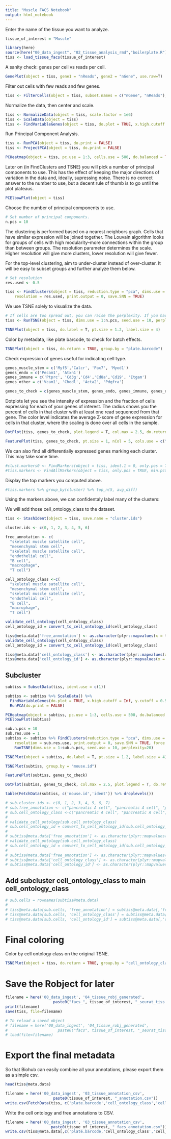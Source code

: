 ```yaml
---
title: "Muscle FACS Notebook"
output: html_notebook
---
```


Enter the name of the tissue you want to analyze.

```r
tissue_of_interest = "Muscle"
```


```r
library(here)
source(here("00_data_ingest", "02_tissue_analysis_rmd","boilerplate.R"))
tiss <- load_tissue_facs(tissue_of_interest)
```

A sanity check: genes per cell vs reads per cell.

```r
GenePlot(object = tiss, gene1 = "nReads", gene2 = "nGene", use.raw=T)
```

Filter out cells with few reads and few genes.

```r
tiss <- FilterCells(object = tiss, subset.names = c("nGene", "nReads"), low.thresholds = c(500, 50000))
```


Normalize the data, then center and scale.

```r
tiss <- NormalizeData(object = tiss, scale.factor = 1e6)
tiss <- ScaleData(object = tiss)
tiss <- FindVariableGenes(object = tiss, do.plot = TRUE, x.high.cutoff = Inf, y.cutoff = 0.5)
```


Run Principal Component Analysis.
```r
tiss <- RunPCA(object = tiss, do.print = FALSE)
tiss <- ProjectPCA(object = tiss, do.print = FALSE)
```

```r
PCHeatmap(object = tiss, pc.use = 1:3, cells.use = 500, do.balanced = TRUE, label.columns = FALSE, num.genes = 8)
```

Later on (in FindClusters and TSNE) you will pick a number of principal components to use. This has the effect of keeping the major directions of variation in the data and, ideally, supressing noise. There is no correct answer to the number to use, but a decent rule of thumb is to go until the plot plateaus.

```r
PCElbowPlot(object = tiss)
```

Choose the number of principal components to use.
```r
# Set number of principal components. 
n.pcs = 10
```


The clustering is performed based on a nearest neighbors graph. Cells that have similar expression will be joined together. The Louvain algorithm looks for groups of cells with high modularity--more connections within the group than between groups. The resolution parameter determines the scale. Higher resolution will give more clusters, lower resolution will give fewer.

For the top-level clustering, aim to under-cluster instead of over-cluster. It will be easy to subset groups and further analyze them below.

```r
# Set resolution 
res.used <- 0.5

tiss <- FindClusters(object = tiss, reduction.type = "pca", dims.use = 1:n.pcs, 
    resolution = res.used, print.output = 0, save.SNN = TRUE)
```

We use TSNE solely to visualize the data.

```r
# If cells are too spread out, you can raise the perplexity. If you have few cells, try a lower perplexity (but never less than 10).
tiss <- RunTSNE(object = tiss, dims.use = 1:n.pcs, seed.use = 10, perplexity=30)
```

```r
TSNEPlot(object = tiss, do.label = T, pt.size = 1.2, label.size = 4)
```

Color by metadata, like plate barcode, to check for batch effects.
```r
TSNEPlot(object = tiss, do.return = TRUE, group.by = "plate.barcode")
```


Check expression of genes useful for indicating cell type.

```r
genes_muscle_stem = c('Myf5','Calcr', 'Pax7', 'Myod1')
genes_endo = c('Pecam1', 'Atxn1')
genes_immune = c('Ptprc', 'Cd3g','Cd4','Cd8a','Cd19', 'Itgam')
genes_other = c('Vcam1', 'Chodl', 'Acta2', 'Pdgfra')

genes_to_check = c(genes_muscle_stem, genes_endo, genes_immune, genes_other)
```

Dotplots let you see the intensity of expression and the fraction of cells expressing for each of your genes of interest.
The radius shows you the percent of cells in that cluster with at least one read sequenced from that gene. The color level indicates the average Z-score of gene expression for cells in that cluster, where the scaling is done over all cells in the sample.

```r
DotPlot(tiss, genes_to_check, plot.legend = T, col.max = 2.5, do.return = T) + coord_flip()
```

```r
FeaturePlot(tiss, genes_to_check, pt.size = 1, nCol = 5, cols.use = c("grey", "red"))
```


We can also find all differentially expressed genes marking each cluster. This may take some time.

```r
#clust.markers0 <- FindMarkers(object = tiss, ident.1 = 0, only.pos = TRUE, min.pct = 0.25, thresh.use = 0.25)
#tiss.markers <- FindAllMarkers(object = tiss, only.pos = TRUE, min.pct = 0.25, thresh.use = 0.25)
```

Display the top markers you computed above.
```r
#tiss.markers %>% group_by(cluster) %>% top_n(5, avg_diff)
```

Using the markers above, we can confidentaly label many of the clusters:

We will add those cell_ontology_class to the dataset.

```r
tiss <- StashIdent(object = tiss, save.name = "cluster.ids")

cluster.ids <- c(0, 1, 2, 3, 4, 5, 6)

free_annotation <- c(
  "skeletal muscle satellite cell", 
  "mesenchymal stem cell", 
  "skeletal muscle satellite cell", 
  "endothelial cell",
  "B cell", 
  "macrophage",
  "T cell")

cell_ontology_class <-c(
  "skeletal muscle satellite cell", 
  "mesenchymal stem cell", 
  "skeletal muscle satellite cell", 
  "endothelial cell",
  "B cell", 
  "macrophage",
  "T cell")

validate_cell_ontology(cell_ontology_class)
cell_ontology_id = convert_to_cell_ontology_id(cell_ontology_class)

tiss@meta.data['free_annotation'] <- as.character(plyr::mapvalues(x = tiss@ident, from = cluster.ids, to = free_annotation))
validate_cell_ontology(cell_ontology_class)
cell_ontology_id = convert_to_cell_ontology_id(cell_ontology_class)

tiss@meta.data['cell_ontology_class'] <- as.character(plyr::mapvalues(x = tiss@ident, from = cluster.ids, to = cell_ontology_class))
tiss@meta.data['cell_ontology_id'] <- as.character(plyr::mapvalues(x = tiss@ident, from = cluster.ids, to = cell_ontology_id))
```

## Subcluster

```r
subtiss = SubsetData(tiss, ident.use = c(1))
```

```r
subtiss <- subtiss %>% ScaleData() %>% 
  FindVariableGenes(do.plot = TRUE, x.high.cutoff = Inf, y.cutoff = 0.5) %>%
  RunPCA(do.print = FALSE)
```

```r
PCHeatmap(object = subtiss, pc.use = 1:3, cells.use = 500, do.balanced = TRUE, label.columns = FALSE, num.genes = 8)
PCElbowPlot(subtiss)
```


```r
sub.n.pcs = 10
sub.res.use = 1
subtiss <- subtiss %>% FindClusters(reduction.type = "pca", dims.use = 1:sub.n.pcs, 
    resolution = sub.res.use, print.output = 0, save.SNN = TRUE, force.recalc = TRUE) %>%
    RunTSNE(dims.use = 1:sub.n.pcs, seed.use = 10, perplexity=20)

TSNEPlot(object = subtiss, do.label = T, pt.size = 1.2, label.size = 4)
```

```r
TSNEPlot(subtiss, group.by = "mouse.id")
```

```r
FeaturePlot(subtiss, genes_to_check)
```

```r
DotPlot(subtiss, genes_to_check, col.max = 2.5, plot.legend = T, do.return = T) + coord_flip()
```

```r
table(FetchData(subtiss, c('mouse.id','ident')) %>% droplevels())
```

```r
# sub.cluster.ids <- c(0, 1, 2, 3, 4, 5, 6, 7)
# sub.free_annotation <- c("pancreatic A cell", "pancreatic A cell", "pancreatic A cell", "pancreatic D cell", "pancreatic A cell", "pancreatic D cell", "pancreatic PP cell", "pancreatic PP cell")
# sub.cell_ontology_class <-c("pancreatic A cell", "pancreatic A cell", "pancreatic A cell", "pancreatic D cell", "pancreatic A cell", "pancreatic D cell", "pancreatic PP cell", "pancreatic PP cell")
# 
# validate_cell_ontology(sub.cell_ontology_class)
# sub.cell_ontology_id = convert_to_cell_ontology_id(sub.cell_ontology_class)
# 
# subtiss@meta.data['free_annotation'] <- as.character(plyr::mapvalues(x = subtiss@ident, from = sub.cluster.ids, to = sub.free_annotation))
# validate_cell_ontology(sub.cell_ontology_class)
# sub.cell_ontology_id = convert_to_cell_ontology_id(sub.cell_ontology_class)
# 
# subtiss@meta.data['free_annotation'] <- as.character(plyr::mapvalues(x = subtiss@ident, from = sub.cluster.ids, to = sub.free_annotation))
# subtiss@meta.data['cell_ontology_class'] <- as.character(plyr::mapvalues(x = subtiss@ident, from = sub.cluster.ids, to = sub.cell_ontology_class))
# subtiss@meta.data['cell_ontology_id'] <- as.character(plyr::mapvalues(x = subtiss@ident, from = sub.cluster.ids, to = sub.cell_ontology_id))
```

## Add subcluster cell_ontology_class to main cell_ontology_class

```r
# sub.cells = rownames(subtiss@meta.data)
# 
# tiss@meta.data[sub.cells, 'free_annotation'] = subtiss@meta.data[,'free_annotation']
# tiss@meta.data[sub.cells, 'cell_ontology_class'] = subtiss@meta.data[,'cell_ontology_class']
# tiss@meta.data[sub.cells, 'cell_ontology_id'] = subtiss@meta.data[,'cell_ontology_id']
```

# Final coloring

Color by cell ontology class on the original TSNE.

```r
TSNEPlot(object = tiss, do.return = TRUE, group.by = "cell_ontology_class")
```

# Save the Robject for later

```r
filename = here('00_data_ingest', '04_tissue_robj_generated', 
                     paste0("facs_", tissue_of_interest, "_seurat_tiss.Robj"))
print(filename)
save(tiss, file=filename)
```

```r
# To reload a saved object
# filename = here('00_data_ingest', '04_tissue_robj_generated', 
#                      paste0("facs", tissue_of_interest, "_seurat_tiss.Robj"))
# load(file=filename)
```


# Export the final metadata

So that Biohub can easily combine all your annotations, please export them as a simple csv.

```r
head(tiss@meta.data)
```

```r
filename = here('00_data_ingest', '03_tissue_annotation_csv', 
                     paste0(tissue_of_interest, "_annotation.csv"))
write.csv(FetchData(tiss, c('plate.barcode','cell_ontology_class','cell_ontology_id', 'free_annotation', 'tSNE_1', 'tSNE_2')), file=filename)
```

Write the cell ontology and free annotations to CSV.

```r
filename = here('00_data_ingest', '03_tissue_annotation_csv', 
                    paste0(tissue_of_interest, "_facs_annotation.csv"))
write.csv(tiss@meta.data[,c('plate.barcode,'cell_ontology_class','cell_ontology_id', 'free.annotation')], file=filename)
```
